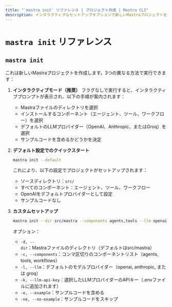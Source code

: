 ```yaml
---
title: "`mastra init` リファレンス | プロジェクト作成 | Mastra CLI"
description: インタラクティブなセットアップオプションで新しいMastraプロジェクトを作成する「mastra init」コマンドのドキュメント。
---
```


# `mastra init` リファレンス

## `mastra init`

これは新しいMastraプロジェクトを作成します。3つの異なる方法で実行できます：

1. **インタラクティブモード（推奨）**
   フラグなしで実行すると、インタラクティブプロンプトが表示され、以下の手順が案内されます：

   - Mastraファイルのディレクトリを選択
   - インストールするコンポーネント（エージェント、ツール、ワークフロー）を選択
   - デフォルトのLLMプロバイダー（OpenAI、Anthropic、またはGroq）を選択
   - サンプルコードを含めるかどうかを決定

2. **デフォルト設定でのクイックスタート**

   ```bash
   mastra init --default
   ```

   これにより、以下の設定でプロジェクトがセットアップされます：

   - ソースディレクトリ：`src/`
   - すべてのコンポーネント：エージェント、ツール、ワークフロー
   - OpenAIをデフォルトプロバイダーとして設定
   - サンプルコードなし

3. **カスタムセットアップ**
   ```bash
   mastra init --dir src/mastra --components agents,tools --llm openai --example
   ```
   オプション：
   - `-d, --dir`：Mastraファイルのディレクトリ（デフォルトはsrc/mastra）
   - `-c, --components`：コンマ区切りのコンポーネントリスト（agents, tools, workflows）
   - `-l, --llm`：デフォルトのモデルプロバイダー（openai, anthropic, または groq）
   - `-k, --llm-api-key`：選択したLLMプロバイダーのAPIキー（.envファイルに追加されます）
   - `-e, --example`：サンプルコードを含める
   - `-ne, --no-example`：サンプルコードをスキップ
